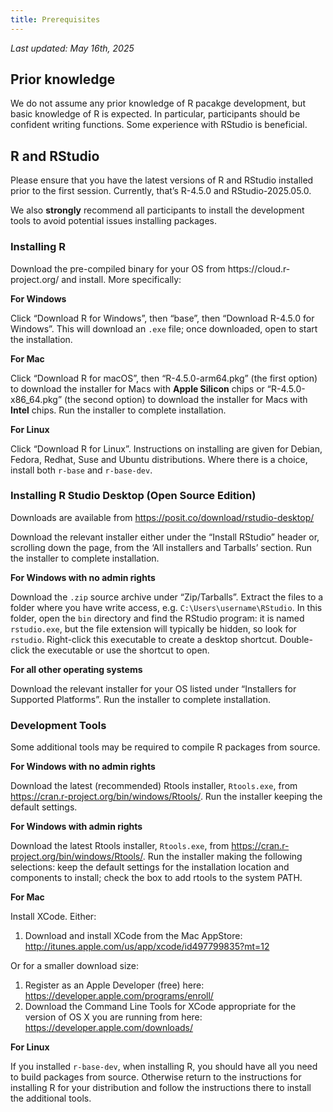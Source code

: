 ```yaml
---
title: Prerequisites
---
```


*Last updated: May 16th, 2025*

## Prior knowledge

We do not assume any prior knowledge of R pacakge development, but basic knowledge of R is expected. 
In particular, participants should be confident writing functions. 
Some experience with RStudio is beneficial.


## R and RStudio

Please ensure that you have the latest versions of R and RStudio installed prior to the first session. Currently, that's R-4.5.0 and RStudio-2025.05.0. 

We also **strongly** recommend all participants to install the development tools to avoid potential issues installing packages.

### Installing R

Download the pre-compiled binary for your OS from https://cloud.r-project.org/ and install. More specifically:

**For Windows**

Click "Download R for Windows", then "base", then "Download R-4.5.0 for Windows". This will download an `.exe` file; once downloaded, open to start the installation. 

**For Mac**

Click "Download R for macOS", then "R-4.5.0-arm64.pkg" (the first option) to download the installer for Macs with **Apple Silicon** chips or "R-4.5.0-x86_64.pkg" (the second option) to download the installer for Macs with **Intel** chips. Run the installer to complete installation.

**For Linux**

Click "Download R for Linux". Instructions on installing are given for Debian, Fedora, Redhat, Suse and Ubuntu distributions. Where there is a choice, install both `r-base` and `r-base-dev`.

### Installing R Studio Desktop (Open Source Edition)

Downloads are available from <https://posit.co/download/rstudio-desktop/>

Download the relevant installer either under the "Install RStudio" header or, scrolling down the page, from the 'All installers and Tarballs' section. Run the installer to complete installation.

**For Windows with no admin rights**

Download the `.zip` source archive under "Zip/Tarballs". Extract the files to a folder where you have write access, e.g. `C:\Users\username\RStudio`. In this folder, open the `bin` directory and find the RStudio program: it is named `rstudio.exe`, but the file extension will typically be hidden, so look for `rstudio`. Right-click this executable to create a desktop shortcut. Double-click the executable or use the shortcut to open.

**For all other operating systems**

Download the relevant installer for your OS listed under "Installers for Supported Platforms". Run the installer to complete installation.

### Development Tools

Some additional tools may be required to compile R packages from source.

**For Windows with no admin rights**

Download the latest (recommended) Rtools installer, `Rtools.exe`, from 
<https://cran.r-project.org/bin/windows/Rtools/>. Run the installer keeping the 
default settings.

**For Windows with admin rights**

Download the latest Rtools installer, `Rtools.exe`, from 
<https://cran.r-project.org/bin/windows/Rtools/>. Run the installer making the 
following selections: keep the default settings for the installation location 
and components to install; check the box to add rtools to the system PATH.

**For Mac**

Install XCode. Either:

1.  Download and install XCode from the Mac AppStore: <http://itunes.apple.com/us/app/xcode/id497799835?mt=12>

Or for a smaller download size:

1. Register as an Apple Developer (free) here: <https://developer.apple.com/programs/enroll/>
2. Download the Command Line Tools for XCode appropriate for the version of 
OS X you are running from here: <https://developer.apple.com/downloads/>

**For Linux**

If you installed `r-base-dev`, when installing R, you should have all you need 
to build packages from source. Otherwise return to the instructions for 
installing R for your distribution and follow the instructions there to install 
the additional tools.